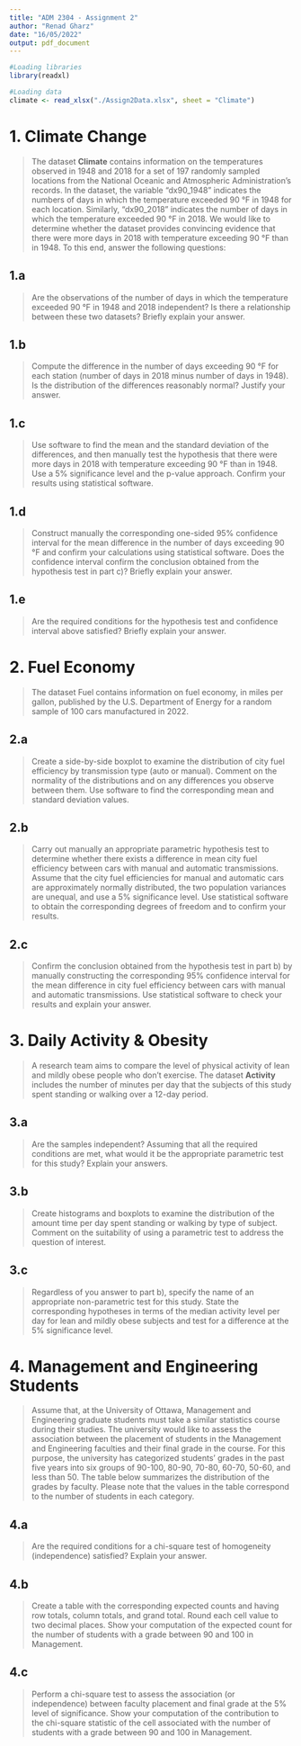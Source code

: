 ```yaml
---
title: "ADM 2304 - Assignment 2"
author: "Renad Gharz"
date: "16/05/2022"
output: pdf_document
---
```

```r
#Loading libraries
library(readxl)

#Loading data
climate <- read_xlsx("./Assign2Data.xlsx", sheet = "Climate")
```

# 1. Climate Change
>The	dataset	__Climate__ contains	information	on the	temperatures observed	in 1948	and	2018 for	a	 set	 of	197	 randomly	 sampled locations	 from	 the	National	Oceanic	and	Atmospheric	Administration’s	records.	In	the	dataset,	the	variable	“dx90_1948”	indicates	the	numbers	of	days	 in	 which	 the	 temperature	 exceeded	 90 °F	 in	 1948	 for	 each location.	 Similarly,	“dx90_2018”	indicates	the	number	of	days	in	which	the	temperature	exceeded	90	°F in	2018. We	would	like to	determine	whether	 the	dataset provides convincing	evidence	 that	 there	were	more	days	in	2018	with	temperature	exceeding	90	°F	than	in	1948. To	this	end,	answer the	following	questions:

## 1.a
> Are	the	observations of	the	number	of	days	in	which	the	temperature	 exceeded 90	°F	in	1948	and	2018	independent?	Is	there	a	relationship	between	these	two	datasets?	Briefly	explain	your	answer.



## 1.b
>Compute	the	difference	in	the	number	of	days	exceeding	90	°F	for	each	station	(number	of	 days	in	 2018	minus	number	 of	 days	in	 1948).	 Is	 the	 distribution	 of	 the	 differences reasonably	normal?	Justify	your	answer.



## 1.c
>Use	software	 to	 find	 the	mean	and	 the	standard	deviation	of	 the	differences, and	 then	manually	 test	 the	 hypothesis	 that	 there	 were	 more	 days	 in	 2018	 with	 temperature	exceeding	 90	 °F	 than	 in	 1948.	 Use	 a	 5%	 significance	 level	 and	 the	 p-value	 approach.	Confirm	your	results	using	statistical	software.



## 1.d
>Construct	manually	the	corresponding	one-sided	95%	confidence	interval	for	the	mean	difference	in	 the	number	of	days	exceeding	90	 °F	and confirm	your	calculations	using	statistical	software.	Does	the	confidence	interval	confirm	the	conclusion	obtained	from	the	hypothesis	test	in	part	c)?	Briefly	explain	your	answer.



## 1.e
>Are	 the	 required	 conditions	 for	 the	 hypothesis	 test	 and	 confidence	 interval	 above	satisfied?	Briefly	explain	your	answer.



# 2. Fuel Economy
>The	dataset	Fuel contains	information	on	fuel	economy,	in	miles	per	gallon, published	by	the	U.S. Department	of	Energy	for	a	random	sample	of	100	cars	manufactured	in	2022.

## 2.a
>Create	 a	 side-by-side	 boxplot	 to	 examine	 the	 distribution	 of	 city	 fuel	 efficiency	 by transmission	type (auto	or	manual).	Comment	on	the	normality	of	the	distributions and	on	any	differences you	observe between	them. Use	software	to	find	the	corresponding	mean	and	standard	deviation values.



## 2.b
>Carry	 out	 manually	 an	 appropriate	 parametric	 hypothesis	 test	 to	 determine	 whether	there	 exists	 a	 difference	 in mean	 city	 fuel	 efficiency	 between cars	 with	 manual	 and automatic	transmissions.	Assume	that	the	city	fuel	efficiencies	for	manual	and	automatic	cars	are	approximately	normally	distributed,	the	two	population	variances	are	unequal, and	 use	 a	 5%	 significance	 level.	 Use	 statistical	 software	 to	 obtain	 the	 corresponding degrees	of	freedom and	to	confirm	your	results.



## 2.c
> Confirm	 the	 conclusion	 obtained	 from	 the	 hypothesis	 test	 in	 part	 b)	 by	 manually	constructing	the	corresponding	95%	confidence	interval	for	the	mean	difference	in	city	fuel	 efficiency	between cars	with	manual	 and	 automatic	 transmissions.	Use	 statistical	software	to	check	your	results and	explain	your	answer.



# 3. Daily Activity & Obesity
>A	 research	team aims	 to	 compare	 the	 level	 of	 physical	 activity	 of	 lean	 and	 mildly	 obese people	who	don’t	exercise.	The	dataset	__Activity__ includes the	number	of	minutes	per	day that	the	subjects	of	this	study	spent	standing	or	walking	over	a	12-day	period.

## 3.a
>Are	the	samples	independent?	Assuming	that	all	the	required	conditions	are	met,	what	would	it	be	the	appropriate	parametric	test	for	this	study? Explain	your	answers.



## 3.b
> Create	histograms	and	boxplots to	examine	the	distribution	of	the	amount	time	per	day	spent	 standing	 or	 walking by	 type	 of	 subject.	 Comment	 on	 the	 suitability	 of	 using	 a	parametric	test	to	address	the	question	of	interest.	



## 3.c
>Regardless	of	you	answer	to	part	b),	specify	the	name	of	an	appropriate	non-parametric	test	for	this	study.	State	the	corresponding	hypotheses	in	terms	of	the	median	activity level	 per	 day for lean	 and	 mildly	 obese	 subjects and test	 for	 a difference	 at	 the	 5% significance	level.



# 4. Management and Engineering Students
>Assume	that,	at	the	University	of	Ottawa, Management	and	Engineering	graduate	students	must	take	a	similar	statistics	course	during	their	studies.	The	university	would	like to assess	the	 association	 between	 the	 placement of	 students in	 the	 Management	 and	 Engineering	faculties	and	their final	grade	in	the	course.	For	this	purpose,	the	university	has	categorized	students’ grades	in	the	past	five	years	into	six groups	of	90-100,	80-90,	70-80,	60-70,	50-60, and	less	than	50. The	table	below	summarizes	the	distribution	of	the	grades	by	faculty.	Please	note	that	the	values	in	the	table	correspond	to the	number	of	students	in	each	category.

## 4.a
>Are	 the	 required	 conditions	 for	 a	 chi-square	 test	 of	 homogeneity	 (independence)	satisfied?	Explain	your	answer.



## 4.b
>Create	a	 table	with	 the	corresponding	expected	counts	and	having	row	 totals,	column	totals,	 and	 grand	 total.	 Round	 each	 cell	 value	 to	 two	 decimal	 places. Show	 your	computation	of	the	expected	count	for	the	number	of	students	with	a	grade	between	90	and	100	in	Management.



## 4.c
> Perform	a	chi-square	test	to	assess	the	association	(or	independence)	between	 faculty	placement	and	final	grade	at	the	5%	level	of	significance.	Show	your	computation	of	the	contribution	to	the	chi-square	statistic	of	the	cell	associated	with	the	number	of	students	with	a	grade	between	90	and	100	in	Management.


